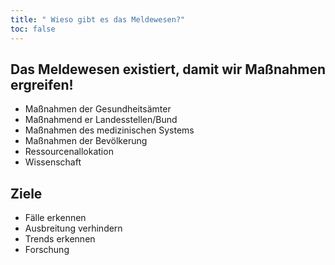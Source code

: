 ```yaml
---
title: " Wieso gibt es das Meldewesen?"
toc: false
---
```


## Das Meldewesen existiert, damit wir Maßnahmen ergreifen!

* Maßnahmen der Gesundheitsämter
* Maßnahmend er Landesstellen/Bund
* Maßnahmen des medizinischen Systems
* Maßnahmen der Bevölkerung
* Ressourcenallokation
* Wissenschaft

## Ziele
* Fälle erkennen
* Ausbreitung verhindern
* Trends erkennen
* Forschung